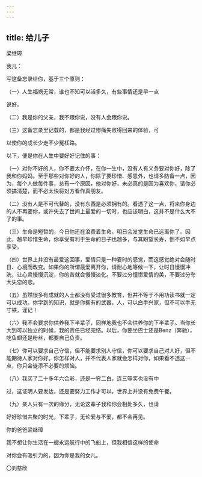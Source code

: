 ```yaml
---
---
---
```

title: 给儿子
---



梁继璋

我儿：

写这备忘录给你，基于三个原则：

（一）人生福祸无常，谁也不知可以活多久，有些事情还是早一点

说好。

（二）我是你的父亲，我不跟你说，没有人会跟你说。

（三）这备忘录里记载的，都是我经过惨痛失败得回来的体验，可

以使你的成长少走不少冤枉路。

以下，便是你在人生中要好好记住的事：

（一）对你不好的人，你不要太介怀，在你一生中，没有人有义务要对你好，除了我和你妈妈。至于那些对你好的人，你除了要珍惜、感恩外，也请多防备一点，因为，每个人做每件事，总有一个原因，他对你好，未必真的是因为喜欢你，请你必须搞清楚，而不必太快将对方看作真朋友。

（二）没有人是不可代替的，没有东西是必须拥有的。看透了这一点，将来你身边的人不再要你，或许失去了世间上最爱的一切时，也应该明白，这并不是什么大不了的事。

（三）生命是短暂的，今日你还在浪费着生命，明日会发觉生命已远离你了。因此，越早珍惜生命，你享受有利于生命的日子也越多，与其盼望长寿，倒不如早点享受。

（四）世界上并没有最爱这回事，爱情只是一种霎时的感觉，而这感觉绝对会随时日、心境而改变。如果你的所谓最爱离开你，请耐心地等候一下，让时日慢慢冲洗，让心灵慢慢沉淀，你的苦就会慢慢淡化。不要过分憧憬爱情的美，不要过分夸大失恋的悲。

（五）虽然很多有成就的人士都没有受过很多教育，但并不等于不用功读书就一定可以成功。你学到的知识，就是你拥有的武器。人，可以白手兴家，但不可以手无寸铁，谨记！

（六）我不会要求你供养我下半辈子，同样地我也不会供养你的下半辈子。当你长大到可以独立的时候，我的责任已经完结。以后，你要坐巴士还是Benz（奔驰），吃鱼翅还是粉丝，都要自己负责。

（七）你可以要求自己守信，但不能要求别人守信，你可以要求自己对人好，但不能期待人家对你好。你怎样对人，并不代表人家就会怎样对你，如果看不透这一点，你只会徒添不必要的烦恼。

（八）我买了二十多年六合彩，还是一穷二白，连三等奖也没有中

过，这证明人要发达，还是要努力工作才可以，世界上并没有免费午餐。

（九）亲人只有一次的缘分，无论这辈子我和你会相处多久，也请

好好珍惜共聚的时光，下辈子，无论爱与不爱，都不会再见。

你的爸爸梁继璋

我不想让你生活在一艘永远航行中的飞船上，但我相信这样的使命

对你会有吸引力的，因为你是我的女儿。

〇刘慈欣